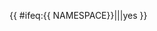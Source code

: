 {{ {{{|safesubst:}}}#ifeq:{{ {{{|safesubst:}}}NAMESPACE}}|{{NAMESPACE}}||yes }}<noinclude>
{{Documentation}}

</noinclude>
